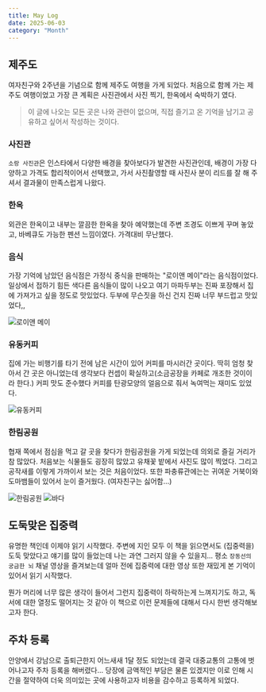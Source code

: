 ```yaml
---
title: May Log
date: 2025-06-03
category: "Month"
---
```



## 제주도

여자친구와 2주년을 기념으로 함께 제주도 여행을 가게 되었다.
처음으로 함께 가는 제주도 여행이었고 가장 큰 계획은 사진관에서 사진 찍기, 한옥에서 숙박하기 였다.

> 이 글에 나오는 모든 곳은 나와 관련이 없으며, 직접 즐기고 온 기억을 남기고 공유하고 싶어서 작성하는 것이다.

### 사진관

`소랑 사진관`은 인스타에서 다양한 배경을 찾아보다가 발견한 사진관인데, 배경이 가장 다양하고
가격도 합리적이어서 선택했고, 가서 사진촬영할 때 사진사 분이 리드를 잘 해 주셔서 결과물이 만족스럽게 나왔다.

### 한옥

외관은 한옥이고 내부는 깔끔한 한옥을 찾아 예약했는데 주변 조경도 이쁘게 꾸며 놓았고,
바베큐도 가능한 펜션 느낌이였다. 가격대비 무난했다.

### 음식

가장 기억에 남았던 음식점은 가정식 중식을 판매하는 "로이앤 메이"라는 음식점이었다.
일상에서 접하기 힘든 색다른 음식들이 많이 나오고 여기 마파두부는 진짜 포장해서 집에 가져가고
싶을 정도로 맛있었다. 두부에 무슨짓을 하신 건지 진짜 너무 부드럽고 맛있었다,,

<Image src={jeju1} alt="로이앤 메이" />

### 유동커피

집에 가는 비행기를 타기 전에 남은 시간이 있어 커피를 마시러간 곳이다. 딱히 엄청 찾아서 간 곳은
아니었는데 생각보다 컨셉이 확실하고(소금공장을 카페로 개조한 것이이라 한다.) 커피 맛도 준수했다 커피를
탄광모양의 얼음으로 줘서 녹여먹는 재미도 있었다.

<Image src={jeju2} alt="유동커피" />

### 한림공원

협재 쪽에서 점심을 먹고 갈 곳을 찾다가 한림공원을 가게 되었는데 의외로 즐길 거리가 참 많았다.
처음보는 식물들도 굉장히 많았고 유채꽃 밭에서 사진도 많이 찍었다.
그리고 공작새를 이렇게 가까이서 보는 것은 처음이었다.
또한 파충류관에는는 귀여운 거북이와 도마뱀들이 있어서 눈이 즐거웠다. (여자친구는 싫어함...)

<Image src={jeju4} alt="한림공원" />
<Image src={jeju3} alt="바다" />

## 도둑맞은 집중력

유명한 책인데 이제야 읽기 시작했다.
주변에 지인 모두 이 책을 읽으면서도 (집중력을) 도둑 맞았다고 얘기를 많이 들었는데 나는 과연 그러지 않을 수 있을지...
평소 `장동선의 궁금한 뇌` 채널 영상을 즐겨보는데 얼마 전에 집중력에 대한 영상 또한 재밌게 본 기억이 있어서 읽기 시작했다.

뭔가 머리에 너무 많은 생각이 들어서 그런지 집중력이 하락하는게 느껴지기도 하고,
독서에 대한 열정도 떨어지는 것 같아 이 책으로 이런 문제들에 대해서 다시 한번 생각해보고자 한다.

## 주차 등록

안양에서 강남으로 출퇴근한지 어느새새 1달 정도 되었는데 결국 대중교통의 고통에 벗어나고자
주차 등록을 해버렸다... 당장에 금액적인 부담은 물론 있겠지만 이로 인해
시간을 절약하여 더욱 의미있는 곳에 사용하고자 비용을 감수하고 등록하게 되었다.
